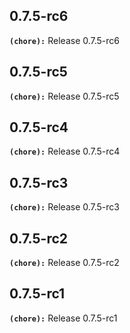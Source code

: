 ## 0.7.5-rc6
**`(chore):`** Release 0.7.5-rc6

## 0.7.5-rc5
**`(chore):`** Release 0.7.5-rc5

## 0.7.5-rc4
**`(chore):`** Release 0.7.5-rc4

## 0.7.5-rc3
**`(chore):`** Release 0.7.5-rc3

## 0.7.5-rc2
**`(chore):`** Release 0.7.5-rc2

## 0.7.5-rc1
**`(chore):`** Release 0.7.5-rc1

